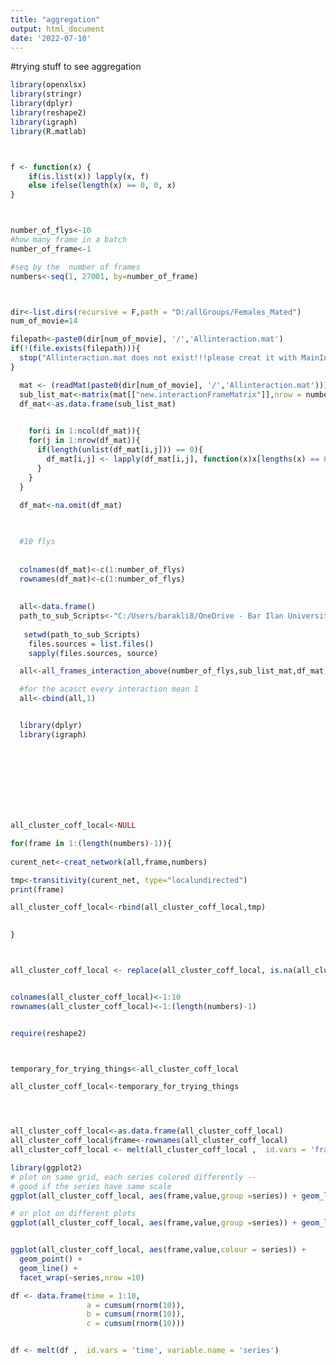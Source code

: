 ```yaml
---
title: "aggregation"
output: html_document
date: '2022-07-10'
---
```


#trying stuff to see aggregation

```r



library(openxlsx)
library(stringr)
library(dplyr)
library(reshape2)
library(igraph)
library(R.matlab)



f <- function(x) {
    if(is.list(x)) lapply(x, f)
    else ifelse(length(x) == 0, 0, x)
}



number_of_flys<-10
#how many frame in a batch
number_of_frame<-1

#seq by the  number of frames
numbers<-seq(1, 27001, by=number_of_frame)



dir<-list.dirs(recursive = F,path = "D:/allGroups/Females_Mated")
num_of_movie=14

filepath<-paste0(dir[num_of_movie], '/','Allinteraction.mat')
if(!(file.exists(filepath))){
  stop("Allinteraction.mat does not exist!!!please creat it with MainInteractionAllNoAngelSub.m ")
}

  mat <- (readMat(paste0(dir[num_of_movie], '/','Allinteraction.mat'))) # read each MAT file
  sub_list_mat<-matrix(mat[["new.interactionFrameMatrix"]],nrow = number_of_flys, ncol = number_of_flys)
  df_mat<-as.data.frame(sub_list_mat)
  

    for(i in 1:ncol(df_mat)){
    for(j in 1:nrow(df_mat)){
      if(length(unlist(df_mat[i,j])) == 0){
        df_mat[i,j] <- lapply(df_mat[i,j], function(x)x[lengths(x) == 0] <- 0)
      }
    }
  }
  
  df_mat<-na.omit(df_mat)

  

  #10 flys
  
  
  colnames(df_mat)<-c(1:number_of_flys)
  rownames(df_mat)<-c(1:number_of_flys)
  
  
  all<-data.frame()
  path_to_sub_Scripts<-"C:/Users/barakli8/OneDrive - Bar Ilan University/Lital/code/interactions_network/dynamic/sub_scripts"
  
   setwd(path_to_sub_Scripts)
    files.sources = list.files()
    sapply(files.sources, source)

  all<-all_frames_interaction_above(number_of_flys,sub_list_mat,df_mat)

  #for the acasct every interaction mean 1 
  all<-cbind(all,1)


  library(dplyr)
  library(igraph)
  
  
  
  
  





```





```r
all_cluster_coff_local<-NULL

for(frame in 1:(length(numbers)-1)){
  
curent_net<-creat_network(all,frame,numbers)

tmp<-transitivity(curent_net, type="localundirected")
print(frame)

all_cluster_coff_local<-rbind(all_cluster_coff_local,tmp)

  
}



all_cluster_coff_local <- replace(all_cluster_coff_local, is.na(all_cluster_coff_local), 0)


colnames(all_cluster_coff_local)<-1:10
rownames(all_cluster_coff_local)<-1:(length(numbers)-1)


require(reshape2)



temporary_for_trying_things<-all_cluster_coff_local

all_cluster_coff_local<-temporary_for_trying_things




all_cluster_coff_local<-as.data.frame(all_cluster_coff_local)
all_cluster_coff_local$frame<-rownames(all_cluster_coff_local)
all_cluster_coff_local <- melt(all_cluster_coff_local ,  id.vars = 'frame',variable.name = 'series')

library(ggplot2)
# plot on same grid, each series colored differently -- 
# good if the series have same scale
ggplot(all_cluster_coff_local, aes(frame,value,group =series)) + geom_line(aes(colour = series))

# or plot on different plots
ggplot(all_cluster_coff_local, aes(frame,value,group =series)) + geom_line(aes(colour = series)) + facet_grid(series ~ .)


ggplot(all_cluster_coff_local, aes(frame,value,colour = series)) + 
  geom_point() + 
  geom_line() +
  facet_wrap(~series,nrow =10)

```


```r
df <- data.frame(time = 1:10,
                 a = cumsum(rnorm(10)),
                 b = cumsum(rnorm(10)),
                 c = cumsum(rnorm(10)))


df <- melt(df ,  id.vars = 'time', variable.name = 'series')

```

